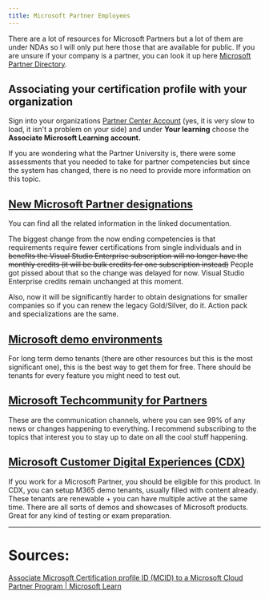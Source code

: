 ```yaml
---
title: Microsoft Partner Employees
---
```


There are a lot of resources for Microsoft Partners but a lot of them are under NDAs so I will only put here those that are available for public. If you are unsure if your company is a partner, you can look it up here [Microsoft Partner Directory](http://appsource.microsoft.com/en-us/marketplace/partner-dir/).

## Associating your certification profile with your organization

Sign into your organizations [Partner Center Account](https://partner.microsoft.com/pc/users/myaccount) (yes, it is very slow to load, it isn't a problem on your side) and under **Your learning** choose the **Associate Microsoft Learning account.**

If you are wondering what the Partner University is, there were some assessments that you needed to take for partner competencies but since the system has changed, there is no need to provide more information on this topic.

## [New Microsoft Partner designations](https://learn.microsoft.com/partner-center/introduction-to-pcs?WT.mc_id=studentamb_165290)

You can find all the related information in the linked documentation.

The biggest change from the now ending competencies is that requirements require fewer certifications from single individuals and in ~~benefits the Visual Studio Enterprise subscription will no longer have the monthly credits (it will be bulk credits for one subscription instead)~~ People got pissed about that so the change was delayed for now. Visual Studio Enterprise credits remain unchanged at this moment.

Also, now it will be significantly harder to obtain designations for smaller companies so if you can renew the legacy Gold/Silver, do it. Action pack and specializations are the same.

## [Microsoft demo environments](https://cdx.transform.microsoft.com)

For long term demo tenants (there are other resources but this is the most significant one), this is the best way to get them for free. There should be tenants for every feature you might need to test out. 

## [Microsoft Techcommunity for Partners](https://techcommunity.microsoft.com/t5/microsoft-partner-community/ct-p/PartnerCommunity?WT.mc_id=studentamb_165290)

These are the communication channels, where you can see 99% of any news or changes happening to everything. I recommend subscribing to the topics that interest you to stay up to date on all the cool stuff happening.

## [Microsoft Customer Digital Experiences (CDX)](https://cdx.transform.microsoft.com)

If you work for a Microsoft Partner, you should be eligible for this product. In CDX, you can setup M365 demo tenants, usually filled with content already. These tenants are renewable + you can have multiple active at the same time. There are all sorts of demos and showcases of Microsoft products. Great for any kind of testing or exam preparation. 

---

# Sources:

[Associate Microsoft Certification profile ID (MCID) to a Microsoft Cloud Partner Program | Microsoft Learn](https://learn.microsoft.com/partner-center/ms-learn-associate?WT.mc_id=studentamb_165290)
